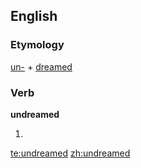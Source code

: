 ==English==

===Etymology===
[[un-]] + [[dreamed]]

===Verb===
'''undreamed'''

# {{alternative spelling of|[[undreamt]]}}

[[te:undreamed]]
[[zh:undreamed]]